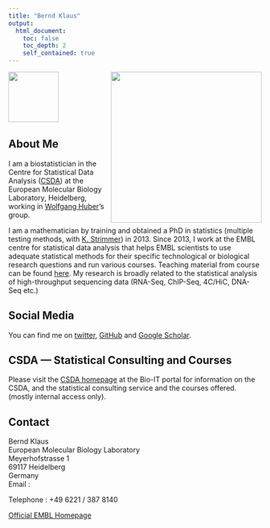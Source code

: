 ```yaml
---
title: "Bernd Klaus"
output:
  html_document:
    toc: false
    toc_depth: 2
    self_contained: true
---
```





<p>
<a href="http://www.embl.de"><img src="me-ATC.png" width=100 align="left"></a>
<a href="http://www.embl.de"><img src="embl.png" width=300 align="right"></a>
</p>
<br>
<br>
<br>
<br>
<br>
<br>



## About Me
I am a biostatistician in the Centre for Statistical Data Analysis ([CSDA](http://www.embl.de/research/interdisciplinary_research/centres/statistical-data-analysis/index.html))
at the European Molecular Biology Laboratory, Heidelberg, working in [Wolfgang Huber](http://www.huber.embl.de/)'s group.

I am a mathematician by training and obtained a PhD in statistics
(multiple testing methods, with [K. Strimmer](http://strimmerlab.org/)) in 2013. 
Since 2013, I work at the EMBL centre for statistical data analysis 
that helps EMBL scientists to use adequate statistical methods for their 
specific technological or biological research questions and run various
courses. Teaching material from course can be found [here](teaching.html). 
My research is broadly related to the statistical analysis of 
high-throughput sequencing data (RNA-Seq, ChIP-Seq, 4C/HiC, DNA-Seq etc.)

## Social Media

You can find me on [twitter](https://twitter.com/BKlausStats), 
[GitHub](https://github.com/b-klaus) and
[Google Scholar](https://scholar.google.de/citations?user=WtUa5YgAAAAJ&hl=de).


## CSDA --- Statistical Consulting and Courses
Please visit the [CSDA homepage](https://bio-it.embl.de/csda) at the Bio-IT portal for information on the CSDA, 
and the statistical consulting service and the courses offered. (mostly 
internal access only). 

## Contact
 
Bernd Klaus   
European Molecular Biology Laboratory   
Meyerhofstrasse 1   
69117 Heidelberg  
Germany  
Email : 
<script type="text/javascript">
/* <![CDATA[ */
a = "bern";
b = "emb";
c = "d.klaus@";
d = "l.de";
document.write("<a href='mailto:" + a + c + b + "" + d + "'>");
document.write(a + c + "" + b + d + "</a>");
/* <!-- ]]> --> */
</script>
Telephone : +49 6221 / 387  8140

[Official EMBL Homepage](http://www.embl.de/research/units/genome_biology/huber/members/index.php?s_personId=CP-60016853)
<br>





